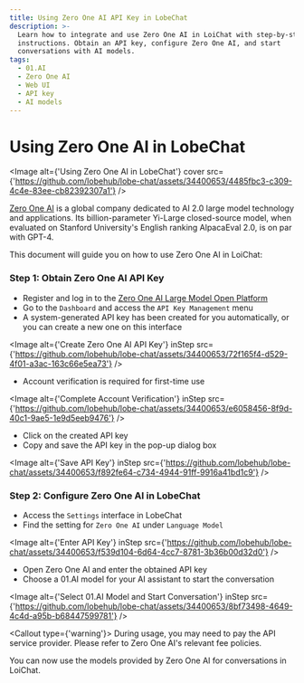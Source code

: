 ```yaml
---
title: Using Zero One AI API Key in LobeChat
description: >-
  Learn how to integrate and use Zero One AI in LoiChat with step-by-step
  instructions. Obtain an API key, configure Zero One AI, and start
  conversations with AI models.
tags:
  - 01.AI
  - Zero One AI
  - Web UI
  - API key
  - AI models
---
```


# Using Zero One AI in LobeChat

<Image
  alt={'Using Zero One AI in LobeChat'}
  cover
  src={'https://github.com/lobehub/lobe-chat/assets/34400653/4485fbc3-c309-4c4e-83ee-cb82392307a1'}
/>

[Zero One AI](https://www.01.ai/) is a global company dedicated to AI 2.0 large model technology and applications. Its billion-parameter Yi-Large closed-source model, when evaluated on Stanford University's English ranking AlpacaEval 2.0, is on par with GPT-4.

This document will guide you on how to use Zero One AI in LoiChat:

<Steps>

### Step 1: Obtain Zero One AI API Key

- Register and log in to the [Zero One AI Large Model Open Platform](https://platform.lingyiwanwu.com/)
- Go to the `Dashboard` and access the `API Key Management` menu
- A system-generated API key has been created for you automatically, or you can create a new one on this interface

<Image
  alt={'Create Zero One AI API Key'}
  inStep
  src={'https://github.com/lobehub/lobe-chat/assets/34400653/72f165f4-d529-4f01-a3ac-163c66e5ea73'}
/>

- Account verification is required for first-time use

<Image
  alt={'Complete Account Verification'}
  inStep
  src={'https://github.com/lobehub/lobe-chat/assets/34400653/e6058456-8f9d-40c1-9ae5-1e9d5eeb9476'}
/>

- Click on the created API key
- Copy and save the API key in the pop-up dialog box

<Image
  alt={'Save API Key'}
  inStep
  src={'https://github.com/lobehub/lobe-chat/assets/34400653/f892fe64-c734-4944-91ff-9916a41bd1c9'}
/>

### Step 2: Configure Zero One AI in LobeChat

- Access the `Settings` interface in LobeChat
- Find the setting for `Zero One AI` under `Language Model`

<Image
  alt={'Enter API Key'}
  inStep
  src={'https://github.com/lobehub/lobe-chat/assets/34400653/f539d104-6d64-4cc7-8781-3b36b00d32d0'}
/>

- Open Zero One AI and enter the obtained API key
- Choose a 01.AI model for your AI assistant to start the conversation

<Image
  alt={'Select 01.AI Model and Start Conversation'}
  inStep
  src={'https://github.com/lobehub/lobe-chat/assets/34400653/8bf73498-4649-4c4d-a95b-b68447599781'}
/>

<Callout type={'warning'}>
  During usage, you may need to pay the API service provider. Please refer to Zero One AI's relevant
  fee policies.
</Callout>

</Steps>

You can now use the models provided by Zero One AI for conversations in LoiChat.
